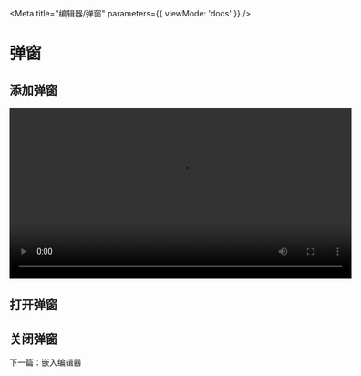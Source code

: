 
<Meta title="编辑器/弹窗" parameters={{ viewMode: 'docs' }} />

# 弹窗

## 添加弹窗

<video width="600" controls>
  <source src="https://mtbird-cdn.staringos.com/modal.mp4" />
</video>

## 打开弹窗

## 关闭弹窗

下一篇：<LinkTo Kind="%E7%BC%96%E8%BE%91%E5%99%A8-%E5%B5%8C%E5%85%A5%E7%BC%96%E8%BE%91%E5%99%A8--page">嵌入编辑器</LinkTo>
